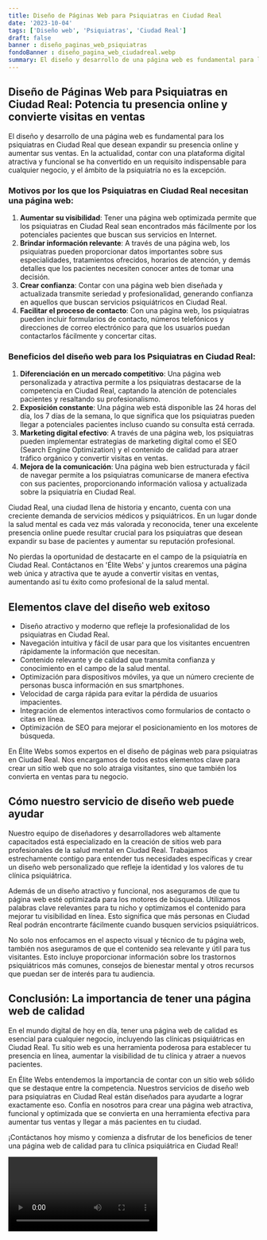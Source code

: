 ```yaml
---
title: Diseño de Páginas Web para Psiquiatras en Ciudad Real
date: '2023-10-04'
tags: ['Diseño web', 'Psiquiatras', 'Ciudad Real']
draft: false
banner : diseño_paginas_web_psiquiatras
fondoBanner : diseño_pagina_web_ciudadreal.webp
summary: El diseño y desarrollo de una página web es fundamental para los psiquiatras en Ciudad Real que desean expandir su presencia online y aumentar sus ventas. En la actualidad, contar con una plataforma digital atractiva y funcional se ha convertido en un requisito indispensable para cualquier negocio, y el ámbito de la psiquiatría no es la excepción.
---
```


## **Diseño de Páginas Web para Psiquiatras en Ciudad Real: Potencia tu presencia online y convierte visitas en ventas**

El diseño y desarrollo de una página web es fundamental para los psiquiatras en Ciudad Real que desean expandir su presencia online y aumentar sus ventas. En la actualidad, contar con una plataforma digital atractiva y funcional se ha convertido en un requisito indispensable para cualquier negocio, y el ámbito de la psiquiatría no es la excepción.

### **Motivos por los que los Psiquiatras en Ciudad Real necesitan una página web:**

1. **Aumentar su visibilidad**: Tener una página web optimizada permite que los psiquiatras en Ciudad Real sean encontrados más fácilmente por los potenciales pacientes que buscan sus servicios en Internet.
2. **Brindar información relevante**: A través de una página web, los psiquiatras pueden proporcionar datos importantes sobre sus especialidades, tratamientos ofrecidos, horarios de atención, y demás detalles que los pacientes necesiten conocer antes de tomar una decisión.
3. **Crear confianza**: Contar con una página web bien diseñada y actualizada transmite seriedad y profesionalidad, generando confianza en aquellos que buscan servicios psiquiátricos en Ciudad Real.
4. **Facilitar el proceso de contacto**: Con una página web, los psiquiatras pueden incluir formularios de contacto, números telefónicos y direcciones de correo electrónico para que los usuarios puedan contactarlos fácilmente y concertar citas.

### **Beneficios del diseño web para los Psiquiatras en Ciudad Real:**

1. **Diferenciación en un mercado competitivo**: Una página web personalizada y atractiva permite a los psiquiatras destacarse de la competencia en Ciudad Real, captando la atención de potenciales pacientes y resaltando su profesionalismo.
2. **Exposición constante**: Una página web está disponible las 24 horas del día, los 7 días de la semana, lo que significa que los psiquiatras pueden llegar a potenciales pacientes incluso cuando su consulta está cerrada.
3. **Marketing digital efectivo**: A través de una página web, los psiquiatras pueden implementar estrategias de marketing digital como el SEO (Search Engine Optimization) y el contenido de calidad para atraer tráfico orgánico y convertir visitas en ventas.
4. **Mejora de la comunicación**: Una página web bien estructurada y fácil de navegar permite a los psiquiatras comunicarse de manera efectiva con sus pacientes, proporcionando información valiosa y actualizada sobre la psiquiatría en Ciudad Real.

Ciudad Real, una ciudad llena de historia y encanto, cuenta con una creciente demanda de servicios médicos y psiquiátricos. En un lugar donde la salud mental es cada vez más valorada y reconocida, tener una excelente presencia online puede resultar crucial para los psiquiatras que desean expandir su base de pacientes y aumentar su reputación profesional.

No pierdas la oportunidad de destacarte en el campo de la psiquiatría en Ciudad Real. Contáctanos en 'Élite Webs' y juntos crearemos una página web única y atractiva que te ayude a convertir visitas en ventas, aumentando así tu éxito como profesional de la salud mental.

<GifSeo />

<Cta />

## Elementos clave del diseño web exitoso

- Diseño atractivo y moderno que refleje la profesionalidad de los psiquiatras en Ciudad Real.
- Navegación intuitiva y fácil de usar para que los visitantes encuentren rápidamente la información que necesitan.
- Contenido relevante y de calidad que transmita confianza y conocimiento en el campo de la salud mental.
- Optimización para dispositivos móviles, ya que un número creciente de personas busca información en sus smartphones.
- Velocidad de carga rápida para evitar la pérdida de usuarios impacientes.
- Integración de elementos interactivos como formularios de contacto o citas en línea.
- Optimización de SEO para mejorar el posicionamiento en los motores de búsqueda.

En Élite Webs somos expertos en el diseño de páginas web para psiquiatras en Ciudad Real. Nos encargamos de todos estos elementos clave para crear un sitio web que no solo atraiga visitantes, sino que también los convierta en ventas para tu negocio.

## Cómo nuestro servicio de diseño web puede ayudar

Nuestro equipo de diseñadores y desarrolladores web altamente capacitados está especializado en la creación de sitios web para profesionales de la salud mental en Ciudad Real. Trabajamos estrechamente contigo para entender tus necesidades específicas y crear un diseño web personalizado que refleje la identidad y los valores de tu clínica psiquiátrica.

Además de un diseño atractivo y funcional, nos aseguramos de que tu página web esté optimizada para los motores de búsqueda. Utilizamos palabras clave relevantes para tu nicho y optimizamos el contenido para mejorar tu visibilidad en línea. Esto significa que más personas en Ciudad Real podrán encontrarte fácilmente cuando busquen servicios psiquiátricos.

No solo nos enfocamos en el aspecto visual y técnico de tu página web, también nos aseguramos de que el contenido sea relevante y útil para tus visitantes. Esto incluye proporcionar información sobre los trastornos psiquiátricos más comunes, consejos de bienestar mental y otros recursos que puedan ser de interés para tu audiencia.

## Conclusión: La importancia de tener una página web de calidad

En el mundo digital de hoy en día, tener una página web de calidad es esencial para cualquier negocio, incluyendo las clínicas psiquiátricas en Ciudad Real. Tu sitio web es una herramienta poderosa para establecer tu presencia en línea, aumentar la visibilidad de tu clínica y atraer a nuevos pacientes.

En Élite Webs entendemos la importancia de contar con un sitio web sólido que se destaque entre la competencia. Nuestros servicios de diseño web para psiquiatras en Ciudad Real están diseñados para ayudarte a lograr exactamente eso. Confía en nosotros para crear una página web atractiva, funcional y optimizada que se convierta en una herramienta efectiva para aumentar tus ventas y llegar a más pacientes en tu ciudad.

¡Contáctanos hoy mismo y comienza a disfrutar de los beneficios de tener una página web de calidad para tu clínica psiquiátrica en Ciudad Real!

<Video />

<CtaBot job='Psiquiatras' city='Ciudad Real'/>

<Gmaps query='Ciudad Real+españa+maps' />